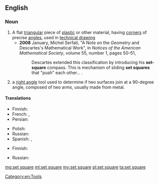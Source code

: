 ==English==
{{wikipedia}}

===Noun===
{{en-noun|head=[[set]] [[square]]}}

# A flat [[triangular]] piece of [[plastic]] or other material, having [[corner]]s of precise [[angle]]s, used in [[technical drawing]]
#* '''2008''' January, Michel Serfati, "A Note on the ''Geometry'' and Descartes's Mathematical Work", in ''Notices of the American Mathematical Society'', volume 55, number 1, pages 50–51,
#*: Descartes extended this classification by introducing his '''set-square''' compass. This is mechanism of sliding '''set squares''' that "push" each other...&nbsp;.
# a [[right angle]] tool used to determine if two surfaces join at a 90-degree angle, composed of two arms, usually made from metal.

====Translations====
{{trans-top|flat triangular piece of plastic or other material used in technical drawing}}
* Finnish: {{t-|fi|kolmioviivain}}
* French: {{t-|fr|demi-carré|m}}, {{t+|fr|équerre|f}}
* Persian: {{t+|fa|گونیا|tr=gunyâ|sc=fa-Arab}}
{{trans-mid}}
* Polish: {{t-|pl|ekierka|f}}
* Russian: {{t-|ru|геодезический транспортир|m|tr=geodezíčeskij transportír}}
* Spanish: {{t-|es|cartabón|m}}, {{t+|es|escuadra|f}}
{{trans-bottom}}

{{trans-top|right angle tool}}
* Finnish: {{t+|fi|suorakulma}}
{{trans-mid}}
* Russian: {{t+|ru|наугольник|m|tr=naugól’nik}}
{{trans-bottom}}

[[Category:en:Tools]]

[[mg:set square]]
[[ml:set square]]
[[my:set square]]
[[pl:set square]]
[[ta:set square]]